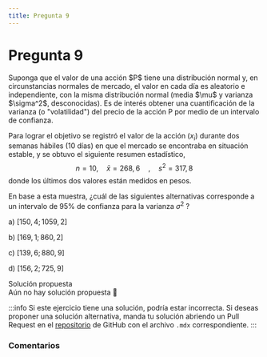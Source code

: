 ```yaml
---
title: Pregunta 9
---
```



# Pregunta 9

<div className="exercise">
Suponga que el valor de una acción $P$ tiene una distribución normal y, en circunstancias normales de mercado, el valor en cada día es aleatorio e independiente, con la misma distribución normal (media $\mu$ y varianza $\sigma^2$, desconocidas). Es de interés obtener una cuantificación de la varianza (o "volatilidad") del precio de la acción P por medio de un intervalo de confianza.

Para lograr el objetivo se registró el valor de la acción $\left(x_i\right)$ durante dos semanas hábiles (10 días) en que el mercado se encontraba en situación estable, y se obtuvo el siguiente resumen estadístico,
$$
n=10, \quad \bar{x}=268,6 \quad, \quad s^2=317,8
$$
donde los últimos dos valores están medidos en pesos.

En base a esta muestra, ¿cuál de las siguientes alternativas corresponde a un intervalo de $95 \%$ de confianza para la varianza $\sigma^2$ ?

a) $[150,4 ; 1059,2]$

b) $[169,1 ; 860,2]$

c) $[139,6 ; 880,9]$

d) $[156,2 ; 725,9]$
</div>

<MDXDetails>
<summary>Solución propuesta</summary>

<div className="exercise">
Aún no hay solución propuesta 🥲
</div>

:::info 
Si este ejercicio tiene una solución, podría estar incorrecta. Si deseas proponer una solución alternativa, manda tu solución abriendo
un Pull Request en el [repositorio](https://github.com/crow-rojas/apuntes-fundamentals/pulls) de GitHub con el archivo
`.mdx` correspondiente. 
:::

</MDXDetails>

### Comentarios

<Disqus
  url="https://crow-rojas.github.io/apuntes-fundamentals/docs/mathematics/probability-and-statistics/exercises/2019-2/p09"
  identifier="docs/mathematics/probability-and-statistics/exercises/2019-2/p09"
  title="2019-2 Probabilidades y Estadística - Pregunta 9"
/>
